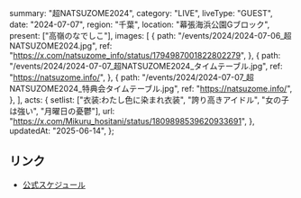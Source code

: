   summary: "超NATSUZOME2024",
  category: "LIVE",
  liveType: "GUEST",
  date: "2024-07-07",
  region: "千葉",
  location: "幕張海浜公園Gブロック",
  present: ["高嶺のなでしこ"],
  images: [
    {
      path: "/events/2024/2024-07-06_超NATSUZOME2024.jpg",
      ref: "https://x.com/natsuzome_info/status/1794987001822802279",
    },
    {
      path: "/events/2024/2024-07-07_超NATSUZOME2024_タイムテーブル.jpg",
      ref: "https://natsuzome.info/",
    },
    {
      path: "/events/2024/2024-07-07_超NATSUZOME2024_特典会タイムテーブル.jpg",
      ref: "https://natsuzome.info/",
    },
  ],
  acts: {
    setlist: ["衣装:わたし色に染まれ衣装", "誇り高きアイドル", "女の子は強い", "月曜日の憂鬱"],
    url: "https://x.com/Mikuru_hositani/status/1809898539620933691",
  },
  updatedAt: "2025-06-14",
};

## リンク

- [公式スケジュール](https://takanenonadeshiko.jp/?p=2149)
